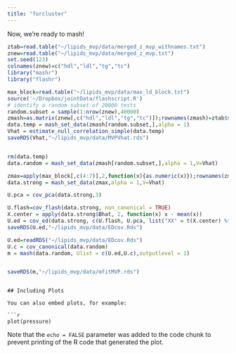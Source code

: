 ```yaml
---
title: "forcluster"
---
```



Now, we're ready to mash!
```r
ztab=read.table("~/lipids_mvp/data/merged_z_mvp_withnames.txt")
znew=read.table("~/lipids_mvp/data/merged_z_mvp.txt")
set.seed(123)
colnames(znew)=c("hdl","ldl","tg","tc")
library("mashr")
library("flashr")

max_block=read.table("~/lipids_mvp/data/max_ld_block.txt")
source('~/Dropbox/jointData/flashscript.R')
# identify a random subset of 20000 tests
random.subset = sample(1:nrow(znew),40000)
zmash=as.matrix(znew[,c("hdl","ldl","tg","tc")]);rownames(zmash)=ztab$snpid.x
data.temp = mash_set_data(zmash[random.subset,],alpha = 1)
Vhat = estimate_null_correlation_simple(data.temp)
saveRDS(Vhat,"~/lipids_mvp/data/MVPVhat.rds")


rm(data.temp)
data.random = mash_set_data(zmash[random.subset,],alpha = 1,V=Vhat)

zmax=apply(max_block[,c(4:7)],2,function(x){as.numeric(x)});rownames(zmax)=max_block$snpid.x
data.strong = mash_set_data(zmax,alpha = 1,V=Vhat)

U.pca = cov_pca(data.strong,3)

U.flash=cov_flash(data.strong, non_canonical = TRUE)
X.center = apply(data.strong$Bhat, 2, function(x) x - mean(x))
U.ed = cov_ed(data.strong, c(U.flash, U.pca, list("XX" = t(X.center) %*% X.center / nrow(X.center))))
saveRDS(U.ed,"~/lipids_mvp/data/EDcov.Rds")

U.ed=readRDS("~/lipids_mvp/data/EDcov.Rds")
U.c = cov_canonical(data.random)
m = mash(data.random, Ulist = c(U.ed,U.c),outputlevel = 1)


saveRDS(m,"~/lipids_mvp/data/mfitMVP.rds")

```

```

## Including Plots

You can also embed plots, for example:

```r
plot(pressure)
```

Note that the `echo = FALSE` parameter was added to the code chunk to prevent printing of the R code that generated the plot.
